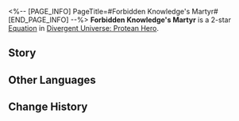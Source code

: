 <%-- [PAGE_INFO]
PageTitle=#Forbidden Knowledge's Martyr#
[END_PAGE_INFO] --%>
{{Equation Infobox
|period   = Protean Hero
|rarity   = 2
|path1    = Erudition*4
|path2    = Destruction*2
|effect   = When any ally target uses their Ultimate, consumes HP from all ally targets equal to {{Color|h|5%}} of their current HP and increases their DMG dealt by {{Color|h|30%}} to a max of {{Color|h|4}} stack(s), lasting for {{Color|h|2}} turn(s).
|mentions = 
}}
'''Forbidden Knowledge's Martyr''' is a 2-star [[Divergent Universe: Protean Hero/Equatoins|Equation]] in [[Divergent Universe: Protean Hero]].

==Story==
{{Description|Do you know that there's a group of unrecognized scholars beyond the Grove of Epiphany?<br />They don't care about the inheritance of established knowledge.<br />Instead, they focus solely on the mysterious, unexplored realms.<br />They regard the pursuit of knowledge as an arduous odyssey,<br />Where they brave thorny paths and precariously walk tightropes.<br />At every step, they endure immense suffering, and one misstep could spell their destruction.<br />Whether it's unraveling the mystery of the golden blood, probing into the existence of the Titans,<br />Or even the dreaded black tide,<br />Became a direction in their pursuit of knowledge.<br />Such blasphemous endeavors will surely invite divine punishment and suffering.<br />Nearly all scholars meet their untimely ends as soon as they make slight progress in their research,<br />Either being hunted down by Titan followers or dying in bizarre accidents.<br />Yet they continue to plunge toward those eternally unsolvable answers, like moths drawn to the flame.}}
<!--
==Gameplay Notes==
* 
-->
==Other Languages==
{{Other Languages
|en   = Forbidden Knowledge's Martyr
|zhs  = 禁识殉道者
|zht  = 禁識殉道者
|ja   = 禁断の知識の殉道者
|ko   = 금지된 지식의 순도자
|es   = Mártir del conocimiento prohibido
|fr   = Martyr du savoir interdit
|ru   = Мученик запретного знания
|th   = ผู้สละความรู้ต้องห้าม
|vi   = Người Tuẫn Đạo Vì Tri Thức Cấm
|de   = Märtyrer des verbotenen Wissens
|id   = Forbidden Knowledge's Martyr
|pt   = Mártir do Conhecimento Proibido
}}

==Change History==
{{Change History|3.1}}